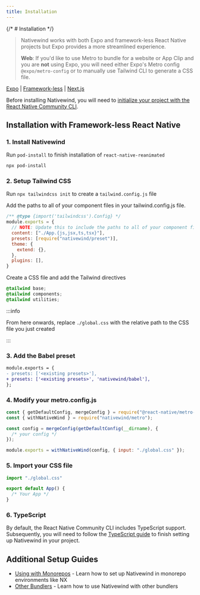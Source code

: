 ```yaml
---
title: Installation
---
```



{/* # Installation */}

> Nativewind works with both Expo and framework-less React Native projects but Expo provides a more streamlined experience.
> 
> **Web**: If you'd like to use Metro to bundle for a website or App Clip and you are **not** using Expo, you will need either Expo's Metro config `@expo/metro-config` or to manually use Tailwind CLI to generate a CSS file.


<a href="./" className="decoration-transparent hover:decoration-fd-foreground opacity-70 hover:opacity-100 underline-offset-8 rounded-lg p-4">Expo</a> 
| <a href="./frameworkless" className="underline underline-offset-8 text-fd-primary hover:opacity-100 p-4">Framework-less</a> 
| <a href="./nextjs" className="decoration-transparent hover:decoration-fd-foreground opacity-70 hover:opacity-100 underline-offset-8 rounded-lg p-4">Next.js</a>

Before installing Nativewind, you will need to [initialize your project with the React Native Community CLI](https://reactnative.dev/docs/getting-started-without-a-framework).

## Installation with Framework-less React Native

### 1. Install Nativewind

<Install framework="framework-less" />

Run `pod-install` to finish installation of `react-native-reanimated`

```bash
npx pod-install
```

### 2. Setup Tailwind CSS

Run `npx tailwindcss init` to create a `tailwind.config.js` file

Add the paths to all of your component files in your tailwind.config.js file.

```js title="tailwind.config.js"
/** @type {import('tailwindcss').Config} */
module.exports = {
  // NOTE: Update this to include the paths to all of your component files.
  content: ["./App.{js,jsx,ts,tsx}"],
  presets: [require("nativewind/preset")],
  theme: {
    extend: {},
  },
  plugins: [],
}
```

Create a CSS file and add the Tailwind directives

```css title="global.css"
@tailwind base;
@tailwind components;
@tailwind utilities;
```

:::info

From here onwards, replace `./global.css` with the relative path to the CSS file you just created

:::

### 3. Add the Babel preset

```diff title="babel.config.js"
module.exports = {
- presets: ['<existing presets>'],
+ presets: ['<existing presets>', 'nativewind/babel'],
};
```

### 4. Modify your metro.config.js

```js title="metro.config.js"
const { getDefaultConfig, mergeConfig } = require("@react-native/metro-config");
const { withNativeWind } = require("nativewind/metro");

const config = mergeConfig(getDefaultConfig(__dirname), {
  /* your config */
});

module.exports = withNativeWind(config, { input: "./global.css" });
```

### 5. Import your CSS file

```js title="App.tsx"
import "./global.css"

export default App() {
  /* Your App */
}
```

### 6. TypeScript
By default, the React Native Community CLI includes TypeScript support. Subsequently, you will need to follow the [TypeScript guide](../typescript) to finish setting up Nativewind in your project.

## Additional Setup Guides

- [Using with Monorepos](./using-with-monorepos) - Learn how to set up Nativewind in monorepo environments like NX
- [Other Bundlers](./other-bundlers) - Learn how to use Nativewind with other bundlers